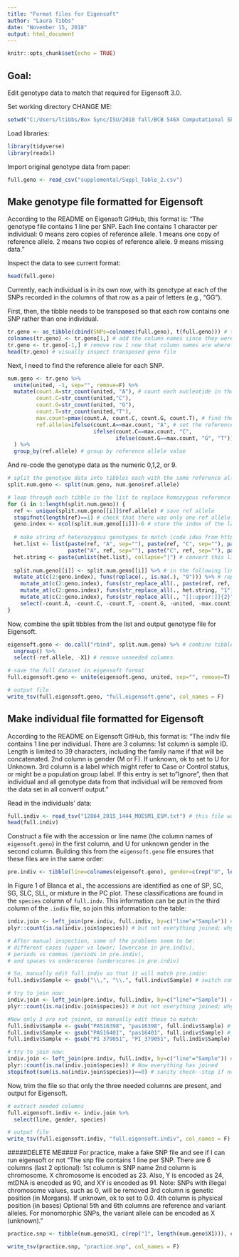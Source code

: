 ```yaml
---
title: "Format files for Eigensoft"
author: "Laura Tibbs"
date: "November 15, 2018"
output: html_document
---
```


```r
knitr::opts_chunk$set(echo = TRUE)
```

## Goal: 
Edit genotype data to match that required for Eigensoft 3.0.

Set working directory CHANGE ME:
```r
setwd("C:/Users/ltibbs/Box Sync/ISU/2018 fall/BCB 546X Computational Skills for Bio Data/final project")
```

Load libraries:
```r
library(tidyverse)
library(readxl)
```

Import original genotype data from paper:
```r
full.geno <- read_csv("supplemental/Suppl_Table_2.csv")
``` 

## Make genotype file formatted for Eigensoft
According to the README on Eigensoft GitHub, this format is:
  "The genotype file contains 1 line per SNP.
  Each line contains 1 character per individual:
  0 means zero copies of reference allele.
  1 means one copy of reference allele.
  2 means two copies of reference allele.
  9 means missing data."

Inspect the data to see current format:
```r
head(full.geno)
```

Currently, each individual is in its own row, with its genotype at each of the SNPs recorded in the columns of that row as a pair of letters (e.g., "GG").

First, then, the tibble needs to be transposed so that each row contains one SNP rather than one individual.
```r
tr.geno <- as_tibble(cbind(SNPs=colnames(full.geno), t(full.geno))) # transpose full.geno and cbind the SNP names to it
colnames(tr.geno) <- tr.geno[1,] # add the column names since they were moved to row 1 by t()
tr.geno <- tr.geno[-1,] # remove row 1 now that column names are where they should be
head(tr.geno) # visually inspect transposed geno file
```

Next, I need to find the reference allele for each SNP.
```r
num.geno <- tr.geno %>%
  unite(united, -1, sep="", remove=F) %>%
  mutate(count.A=str_count(united, "A"), # count each nucleotide in the SNPs
         count.C=str_count(united,"C"),
         count.G=str_count(united, "G"),
         count.T=str_count(united,"T"),
         max.count=pmax(count.A, count.C, count.G, count.T), # find the max count of any NT for a given SNP
         ref.allele=ifelse(count.A==max.count, "A", # set the reference allele
                           ifelse(count.C==max.count, "C",
                                  ifelse(count.G==max.count, "G", "T")))
  ) %>%
  group_by(ref.allele) # group by reference allele value
```

And re-code the genotype data as the numeric 0,1,2, or 9.
```r
# split the genotype data into tibbles each with the same reference allele, and store these in a list
split.num.geno <- split(num.geno, num.geno$ref.allele)

# loop through each tibble in the list to replace homozygous reference as 2, het as 1, missing as 9, and other as 0:
for (i in 1:length(split.num.geno)) {
  ref <- unique(split.num.geno[[i]]$ref.allele) # save ref allele
  stopifnot(length(ref)==1) # check that there was only one ref allele in the table
  geno.index <- ncol(split.num.geno[[i]])-6 # store the index of the last column with genotype data
  
  # make string of heterozygous genotypes to match (code idea from https://stackoverflow.com/questions/35366803/how-to-use-gsub-for-the-list-of-multiple-patterns-in-r)
  het.list <- list(paste(ref, "A", sep=""), paste(ref, "C", sep=""), paste(ref, "G", sep=""), paste(ref, "T", sep=""),
                   paste("A", ref, sep=""), paste("C", ref, sep=""), paste("G", ref, sep=""), paste("T", ref, sep="")) # list possible het genotypes (refref genotype will also occur in this list, but will not be matched because that pattern will be replaced first)
  het.string <- paste(unlist(het.list), collapse="|") # convert this list into a string separated by | to match any of these patterns
  
  split.num.geno[[i]] <- split.num.geno[[i]] %>% # in the following lines, use c(2:geno.index) to make replacements only in the coluns containing genotype data
  mutate_at(c(2:geno.index), funs(replace(., is.na(.), "9"))) %>% # replace missing data with 9
    mutate_at(c(2:geno.index), funs(str_replace_all(., paste(ref, ref, sep=""), "2"))) %>% # replace homozygous ref genotypes with 2
    mutate_at(c(2:geno.index), funs(str_replace_all(., het.string, "1"))) %>% # replace het genotypes with 1
    mutate_at(c(2:geno.index), funs(str_replace_all(., "[[:upper:]]{2}", "0"))) %>% # replace all remaining genotypes with 0
    select(-count.A, -count.C, -count.T, -count.G, -united, -max.count) # remove non-genotype columns
}
```

Now, combine the split tibbles from the list and output genotype file for Eigensoft.
```r
eigensoft.geno <- do.call("rbind", split.num.geno) %>% # combine tibbles in list
  ungroup() %>%
  select(-ref.allele, -X1) # remove unneeded columns

# save the full dataset in eigensoft format
full.eigensoft.geno <- unite(eigensoft.geno, united, sep="", remove=T) # collapse all SNPs into one line

# output file
write_tsv(full.eigensoft.geno, "full.eigensoft.geno", col_names = F)
```

## Make individual file formatted for Eigensoft
According to the README on Eigensoft GitHub, this format is:
  "The indiv file contains 1 line per individual.  There are 3 columns:
  1st column is sample ID.  Length is limited to 39 characters, including
    the family name if that will be concatenated.
  2nd column is gender (M or F).  If unknown, ok to set to U for Unknown.
  3rd column is a label which might refer to Case or Control status, or
    might be a population group label.  If this entry is set to "Ignore", 
    then that individual and all genotype data from that individual will be
    removed from the data set in all convertf output."
    
Read in the individuals' data:
```r
full.indiv <- read_tsv("12864_2015_1444_MOESM1_ESM.txt") # this file was attached as a ".csv" in the paper's supplemental data, but inspecting the file showed that it was actually a tsv file, so I manually changed the file extension
head(full.indiv)
```

Construct a file with the accession or line name (the column names of `eigensoft.geno`) in the first column, and U for unknown gender in the second column. Building this from the `eigensoft.geno` file ensures that these files are in the same order:
```r
pre.indiv <- tibble(line=colnames(eigensoft.geno), gender=c(rep("U", length(colnames(eigensoft.geno)))))
```

In Figure 1 of Blanca et al., the accessions are identified as one of SP, SC, SG, SLC, SLL, or mixture in the PC plot. These classifications are found in the `species` column of `full.indv`. This information can be put in the third column of the `.indiv` file, so join this information to the table:
```r
indiv.join <- left_join(pre.indiv, full.indiv, by=c("line"="Sample")) # join by sample ID
plyr::count(is.na(indiv.join$species)) # but not everything joined; why?

# After manual inspection, some of the problems seem to be: 
# different cases (upper vs lower; lowercase in pre.indiv),
# periods vs commas (periods in pre.indiv), 
# and spaces vs underscores (underscores in pre.indiv)

# So, manually edit full.indiv so that it will match pre.indiv:
full.indiv$Sample <- gsub("\\,", "\\.", full.indiv$Sample) # switch commas to periods

# try to join now:
indiv.join <- left_join(pre.indiv, full.indiv, by=c("line"="Sample")) # join by sample ID
plyr::count(is.na(indiv.join$species)) # but not everything joined; why?

#Now only 3 are not joined, so manually edit these to match:
full.indiv$Sample <- gsub("PAS16398", "pas16398", full.indiv$Sample) # change case
full.indiv$Sample <- gsub("PAS16401", "pas16401", full.indiv$Sample) # change case
full.indiv$Sample <- gsub("PI 379051", "PI_379051", full.indiv$Sample) # change space to underscore

# try to join now:
indiv.join <- left_join(pre.indiv, full.indiv, by=c("line"="Sample")) # join by sample ID
plyr::count(is.na(indiv.join$species)) # Now everything has joined
stopifnot(sum(is.na(indiv.join$species))==0) # sanity check--stop if not everything has joined

```

Now, trim the file so that only the three needed columns are present, and output for Eigensoft.
```r
# extract needed columns
full.eigensoft.indiv <- indiv.join %>%
  select(line, gender, species) 

# output file
write_tsv(full.eigensoft.indiv, "full.eigensoft.indiv", col_names = F)
```


#####DELETE ME####
For practice, make a fake SNP file and see if I can run eigensoft or not
"The snp file contains 1 line per SNP.  There are 6 columns (last 2 optional):
  1st column is SNP name
  2nd column is chromosome.  X chromosome is encoded as 23.
    Also, Y is encoded as 24, mtDNA is encoded as 90, and XY is encoded as 91.
    Note: SNPs with illegal chromosome values, such as 0, will be removed
  3rd column is genetic position (in Morgans).  If unknown, ok to set to 0.0.
  4th column is physical position (in bases)
  Optional 5th and 6th columns are reference and variant alleles.
    For monomorphic SNPs, the variant allele can be encoded as X (unknown)."
```r
practice.snp <- tibble(num.geno$X1, c(rep("1", length(num.geno$X1))), c(rep(0.0, length(num.geno$X1))), c(1:length(num.geno$X1)))

write_tsv(practice.snp, "practice.snp", col_names = F)
```